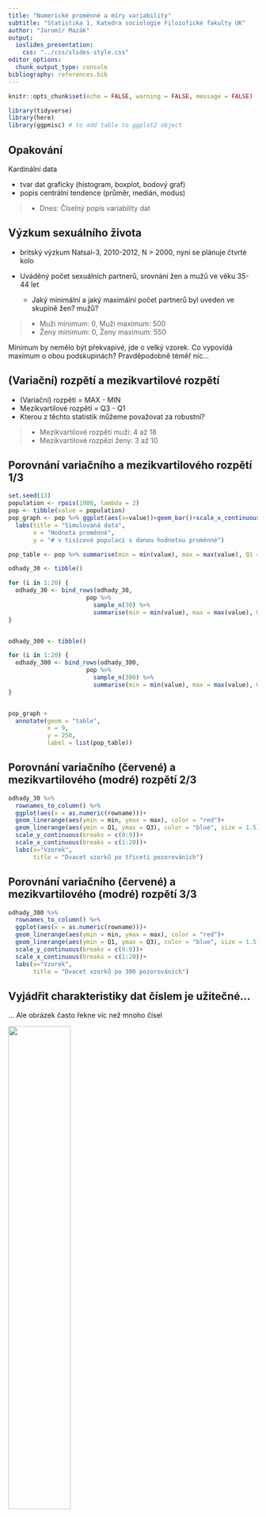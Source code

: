 ```yaml
---
title: "Numerické proměnné a míry variability"
subtitle: "Statistika 1, Katedra sociologie Filozofické fakulty UK" 
author: "Jaromír Mazák"
output:
  ioslides_presentation:
    css: "../css/slides-style.css"
editor_options: 
  chunk_output_type: console
bibliography: references.bib
---
```


```r
knitr::opts_chunk$set(echo = FALSE, warning = FALSE, message = FALSE)
```

```r
library(tidyverse)
library(here)
library(ggpmisc) # to add table to ggplot2 object
```

```{=html}
<style>
.forceBreak { -webkit-column-break-after: always; break-after: column; }
</style>
```

## Opakování

Kardinální data

-   tvar dat graficky (histogram, boxplot, bodový graf)
-   popis centrální tendence (průměr, medián, modus)

> -   Dnes: Číselný popis variability dat

## Výzkum sexuálního života

-   britský výzkum Natsal-3, 2010-2012, N \> 2000, nyní se plánuje čtvrté kolo

-   Uváděný počet sexuálních partnerů, srovnání žen a mužů ve věku 35-44 let

    -   Jaký minimální a jaký maximální počet partnerů byl uveden ve skupině žen? mužů?

> -   Muži minimum: 0, Muži maximum: 500
> -   Ženy minimum: 0, Ženy maximum: 550

::: {.notes}
Minimum by nemělo být překvapivé, jde o velký vzorek. Co vypovídá maximum o obou podskupinách? Pravděpodobně téměř nic...
:::

## (Variační) rozpětí a mezikvartilové rozpětí

-   (Variační) rozpětí = MAX - MIN
-   Mezikvartilové rozpětí = Q3 - Q1
-   Kterou z těchto statistik můžeme považovat za robustní?

> -   Mezikvartilové rozpětí muži: 4 až 18
> -   Mezikvartilové rozpězí ženy: 3 až 10

## Porovnání variačního a mezikvartilového rozpětí 1/3

```r
set.seed(13)
population <- rpois(1000, lambda = 2)
pop <- tibble(value = population)
pop_graph <- pop %>% ggplot(aes(x=value))+geom_bar()+scale_x_continuous(breaks = c(0:9))+
  labs(title = "Simulovaná data",
       x = "Hodnota proměnné",
       y = "# v tisícové populaci s danou hodnotou proměnné")

pop_table <- pop %>% summarise(min = min(value), max = max(value), Q1 = quantile(value, 0.25), Q3 = quantile(value, 0.75))

odhady_30 <- tibble()

for (i in 1:20) {
  odhady_30 <- bind_rows(odhady_30,
                      pop %>% 
                        sample_n(30) %>% 
                        summarise(min = min(value), max = max(value), Q1 = quantile(value, 0.25), Q3 = quantile(value, 0.75)))
}


odhady_300 <- tibble()

for (i in 1:20) {
  odhady_300 <- bind_rows(odhady_300,
                      pop %>% 
                        sample_n(300) %>% 
                        summarise(min = min(value), max = max(value), Q1 = quantile(value, 0.25), Q3 = quantile(value, 0.75)))
}


pop_graph +                                             
  annotate(geom = "table",
           x = 9,
           y = 250,
           label = list(pop_table))


```

## Porovnání variačního (červené) a mezikvartilového (modré) rozpětí 2/3

```r

odhady_30 %>% 
  rownames_to_column() %>% 
  ggplot(aes(x = as.numeric(rowname)))+
  geom_linerange(aes(ymin = min, ymax = max), color = "red")+
  geom_linerange(aes(ymin = Q1, ymax = Q3), color = "blue", size = 1.5)+
  scale_y_continuous(breaks = c(0:9))+
  scale_x_continuous(breaks = c(1:20))+
  labs(x="Vzorek",
       title = "Dvacet vzorků po třiceti pozorováních")

```

## Porovnání variačního (červené) a mezikvartilového (modré) rozpětí 3/3

```r

odhady_300 %>% 
  rownames_to_column() %>% 
  ggplot(aes(x = as.numeric(rowname)))+
  geom_linerange(aes(ymin = min, ymax = max), color = "red")+
  geom_linerange(aes(ymin = Q1, ymax = Q3), color = "blue", size = 1.5)+
  scale_y_continuous(breaks = c(0:9))+
  scale_x_continuous(breaks = c(1:20))+
  labs(x="Vzorek",
       title = "Dvacet vzorků po 300 pozorováních")

```

## Vyjádřit charakteristiky dat číslem je užitečné...

... Ale obrázek často řekne víc než mnoho čísel

<div class="centered">
![](figures/04_sexual_partners_bar.png){width="50%"}
</div>

<font size="2">Převzato z @spiegelhalter2019</font>

# Rozptyl a směrodatná odchylka

## Rozptyl (variance)

-   Také disperze, variance, střední kvadratická odchylka.
-   Zkusme odvodit, co je roptyl, z označení "střední kvadratická odchylka"

## Rozptyl formálně

Proměnná $x$ má $n$ pozorování. Potom rozptyl proměnné je definován:

$$
var(X) = \frac{\sum (x_i - \mu_x)^2}{n}
$$

kde $x_i$ je i-té pozorování, řecké písmeno $\mu$ se čte mjů a značí průměr proměnné x.

## Výběrový rozptyl (rozptyl vzorku dat)

$$
s^2_X = \frac{\sum (x_i - \bar{x})^2}{n-1}
$$

Rozptyl se počítá (maličko) odlišně, pokud naše data považujeme za vzorek populace (nikoliv za celou poplaci). Ve vzorci výše nyní dělíme jmenovatelem (n-1), namísto pouze n. Výběrový rozptyl je zvykem značit $s^2$. 

Je výběrový rozptyl větší nebo menší číslo než rozptyl?


::: {.notes}
Odpověď: větší, dělíme-li menším číslem, je výsledek větsí. Důvod, proč to děláme? Při výpočtu rozptylu používáme průměr. Ovšem pokud jde o vzorek, průměr zpravidla odhadujeme přímo ze vzorku. Tento průměr je blíže jednotlivým hodnotám vzorku, než je pravděpodobně populační průměr. Náš odhad rozptylu tak výběrovým rozptylem podhodnocujeme. Jmenovatel (n-1) má toto podhodnocení kompenzovat. Není potřeba se tím moc trápit, ani tom rozdílu nebudeme bazírovat. Ale je dobré vědět, že něco takového existuje. 
:::


## Třetí možný zápis rozptylu

E ... expectation, tj. očekávaná hodnoa, v podstatě statistický žargon pro průměr.

$$var(X) = E[(X - E[X])^2]$$

## Musím umět rozlišit různé typy a zápisy rozptylu?


$$
var(X) = \frac{\sum (x_i - \mu_x)^2}{n}
$$

$$
s^2 = \frac{\sum (x_i - \bar{x})^2}{n-1}
$$


$$var(X) = E[(X - E[X])^2]$$

>- Odpověď: Ne.

## Rozptyl je v jiných jednotkách než původní proměnná

-   Proto samotný číselný údaj o rozptylu zpravidla neříká nic užitečného pro naši lepší představu. Rozptyl je spíše velmi užitečný mezistupeň pro další počítání.

::: {.notes}
ZŠ úloha: Máme čtverec o straně $a$. Když délku strany zdvojnásobíme, kolikrát se zvětší obsah?
:::

## Směrodatná odchylka

Odmocnina z rozptylu. Ve stejných jednotkách jako původní proměnná. Značíme řeckým sigma.

$$
\sigma_x = \sqrt{var{(X)}}
$$
Případně výběrová směrodatná odchylka: 

$$
s = \sqrt{s^2}
$$


## Je směrodatná odchylka robustní ukazatel variability?

-   Úvahou?

-   Na příkladu:

    -   Směrodatná odchylka z čísel 1, 2, 3, ... 100 (sto pozorování)
    -   Směrodatná odchylka z čísel 1, 2, 3, ... 100, 1000 (sto jedna pozorování)

> -   Směrodatná odchylka není robustní, informativní je proto především jen pro symetrická data.

::: {.notes}
Nerobustní, lze demonstrovat na počítačí, kód v R: sd(c(1:100)), sd(c(1:100,1000)).
:::

## Interpretujte následující tabulku

![](figures/04_sexual_partners.png)

<font size="2">Převzato z @spiegelhalter2019</font>

## Chudoba a měření variability

Příklad inspirovaný knihou How to Make the World Add Up [@harford2021]

<div class="centered">
![](figures/04_richest.png){width="60%"}
</div>

<font size="2">Zdroj [The Guardian](https://www.theguardian.com/business/2019/jan/21/world-26-richest-people-own-as-much-as-poorest-50-per-cent-oxfam-report), 2019.</font>

## Jak dobrý je to ukazatel?

![The Guardian, 2014, data Oxfam](figures/04_richest_2014.png){width="50%"}

![The Guardian, 2017, data Oxfam](figures/04_richest_2017.png){width="50%"}

![The Guardian, 2019, data Oxfam](figures/04_richest_2019.png){width="50%"}

## And it gets worse...

![](figures/04_richest_reporting_fuckup.png){width="70%"}

<font size="2">Zdroj [The Independent](https://www.independent.co.uk/news/world/politics/oxfam-warns-davos-of-pernicious-impact-of-the-widening-wealth-gap-9070714.html)</font>

## Co se měří a kdo to měří?

Pravděpodobně každý v této třídě je bohatší než miliarda nejchudších lidí.

> -   Průzkum Global Wealth Report financovaný bankou Credit Suisse.

> -   Měří čisté bohatství = aktiva jako domy, akcie a hotovost v bance po odečtení případných dluhů. Asi pro miliardu lidí se odhaduje, že má záporný nebo přibližně nulový majetek.

::: {.notes}
Čisté bohatství je dobrá míra bohatství, ale velmi neintuitivní míra chudoby: "If you've just finished an MBA, or law school, or medical school, and you've picked up a few hundred thousand dollars of debt, your net wealth is way below zero. But financially, a young doctor is likely to feel much more comfortable than a young subsistence farmer, even if the doctor is up to her chin in debt and the farmer owns a scrawny cow and a rusty bike for a net worth of \$100." (Tim Harford, How to make the World add up)
:::

## Jak to tedy je?

<div class="centered">
![Global Wealth Report 2021](figures/04_wealth_distribution.png)
</div>

<font size="2">Zdroj [Global Wealth Report 2021](https://www.credit-suisse.com/about-us/en/reports-research/global-wealth-report.html)</font>

##  {.smaller}

Oxfam's director of campaigns and policy, Matthew Spencer, said:

"The massive fall in the number of people living in extreme poverty is one of the greatest achievements of the past quarter of a century but rising inequality is jeopardising further progress.

The way our economies are organised means wealth is increasingly and unfairly concentrated among a privileged few while millions of people are barely subsisting. Women are dying for lack of decent maternity care and children are being denied an education that could be their route out of poverty. No one should be condemned to an earlier grave or a life of illiteracy simply because they were born poor.

It doesn't have to be this way -- there is enough wealth in the world to provide everyone with a fair chance in life. Governments should act to ensure that taxes raised from wealth and businesses paying their fair share are used to fund free, good-quality public services that can save and transform people's lives."

Zdroj [The Guardian](https://www.theguardian.com/business/2019/jan/21/world-26-richest-people-own-as-much-as-poorest-50-per-cent-oxfam-report)


## Míry hodnocení majetkové nerovnosti {.columns-2 .smaller}

### Takhle ne

-   zaměření na extrémní jednotky nebo desítky případů: kuriozita posílená tím, že nejbohatší miliardy nic nevlastní
-   směrodatná odchylka - používáme jen pro symetrická rozdělení, její sílu si teprve ukážeme v příštích přednáškách

<p class="forceBreak">

</p>

### Takhle možná

-   poměr 50/10, tj, srovnání mediánu a desátého percentilu
-   majetek horního 1 % (používá Piketty) - smysluplnější ukazatel koncentrace majektu na vršku pyramidy

::: {.notes}
Poměr 50:10 i majetek horního 1 % říkají o nerovnosti něco jiného. Je možné, že poměr 50:10 se zmenší (indikuje pokles nerovnosti), ale podíl na majetku horního procenta vzroste (indikuje nárůst nerovnosti).
:::

## Giniho koeficient {.columns-2 .smaller}

-   Dobrá míra variability (nerovnosti) v nesymetrických, šikmých datech (příjmy, majetek, počet sexuálních partnerů,...)
-   Funguje i pro symetrická data (např. Giniho koeficient výšky)
-   Zohledňuje posuny na celém spektru
-   Jednodušší pochopit graficky
-   Hodnoty často dávají smysl jen v komparaci

<p class="forceBreak">

</p>

![](figures/04_gini_wiki.png){width="85%"}

Zdroj [Wiki](https://en.wikipedia.org/wiki/Gini_coefficient)

$$Gini = A/(A+B) $$

## Variační koeficient (VK)

Také "relativní směrodatná odchylka".

Spočítejte směrodatnou odchylku z následujících datových setů:

a) 1, 2, 3
b) 101, 102, 103

## Směrodatná odchylka je stejná...

... ale v prvním data setu se první a druhé pozorování liší o 100 %, zatímco v druhém o necelé procento...

$$VK = \sigma / \mu $$


## Reference v prezentaci {.smaller}

Následuje seznam referencí, které v prezentaci neměly aktivní proklik na zdroj.
